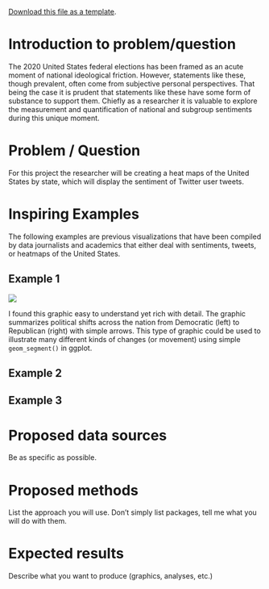 [<i class="fa fa-file-code-o fa-1x" aria-hidden="true"></i> Download this file as a template ](`r knitr::current_input()`).

# Introduction to problem/question
The 2020 United States federal elections has been framed as an acute moment of national ideological friction. However, statements like these, though prevalent, often come from subjective personal perspectives. That being the case it is prudent that statements like these have some form of substance to support them. Chiefly as a researcher it is valuable to explore the measurement and quantification of national and subgroup sentiments during this unique moment.

# Problem / Question
For this project the researcher will be creating a heat maps of the United States by state, which will display the sentiment of Twitter user tweets.

# Inspiring Examples

The following examples are previous visualizations that have been compiled by data journalists and academics that either deal with sentiments, tweets, or heatmaps of the United States.

## Example 1
![](https://theoreticalecology.files.wordpress.com/2012/05/6307925837_5074118a44_b.jpg)

I found this graphic easy to understand yet rich with detail.  The graphic summarizes political shifts across the nation from Democratic (left) to Republican (right) with simple arrows.  This type of graphic could be used to illustrate many different kinds of changes (or movement) using simple `geom_segment()` in ggplot.

## Example 2

## Example 3


# Proposed data sources

Be as specific as possible.

# Proposed methods

List the approach you will use. Don't simply list packages, tell me what you will do with them.

# Expected results

Describe what you want to produce (graphics, analyses, etc.)

